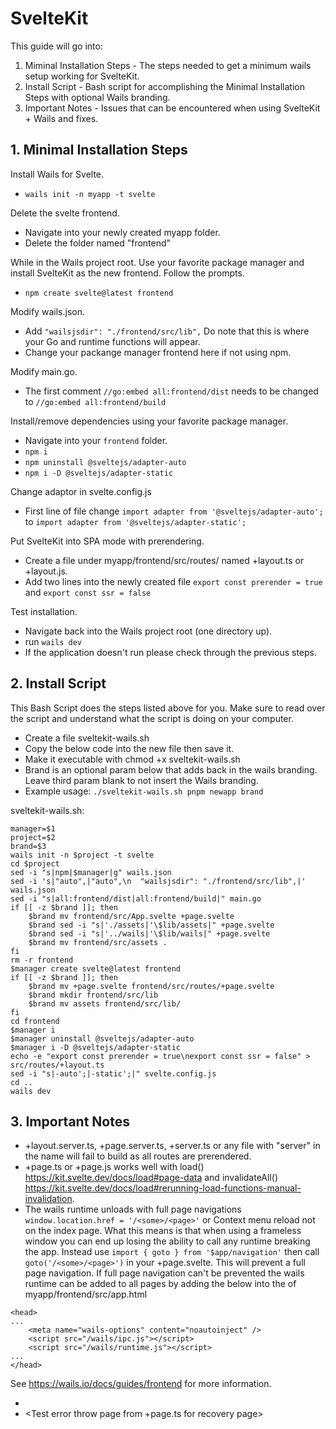 # SvelteKit

This guide will go into:
1. Miminal Installation Steps - The steps needed to get a minimum wails setup working for SvelteKit.
2. Install Script - Bash script for accomplishing the Minimal Installation Steps with optional Wails branding.
3. Important Notes - Issues that can be encountered when using SvelteKit + Wails and fixes.

## 1. Minimal Installation Steps

Install Wails for Svelte.
- `wails init -n myapp -t svelte`

Delete the svelte frontend.
- Navigate into your newly created myapp folder.
- Delete the folder named "frontend"

While in the Wails project root. Use your favorite package manager and install SvelteKit as the new frontend.  Follow the prompts.
- `npm create svelte@latest frontend`

Modify wails.json.
- Add `"wailsjsdir": "./frontend/src/lib",` Do note that this is where your Go and runtime functions will appear.
- Change your packange manager frontend here if not using npm.

Modify main.go.
- The first comment `//go:embed all:frontend/dist` needs to be changed to `//go:embed all:frontend/build`

Install/remove dependencies using your favorite package manager.
- Navigate into your `frontend` folder.
- `npm i`
- `npm uninstall @sveltejs/adapter-auto`
- `npm i -D @sveltejs/adapter-static`

Change adaptor in svelte.config.js
- First line of file change `import adapter from '@sveltejs/adapter-auto';` to `import adapter from '@sveltejs/adapter-static';`

Put SvelteKit into SPA mode with prerendering.
- Create a file under myapp/frontend/src/routes/ named +layout.ts or +layout.js.
- Add two lines into the newly created file `export const prerender = true` and `export const ssr = false`

Test installation.
- Navigate back into the Wails project root (one directory up).
- run `wails dev`
- If the application doesn't run please check through the previous steps.

## 2. Install Script

This Bash Script does the steps listed above for you.  Make sure to read over the script and understand what the script is doing on your computer.

- Create a file sveltekit-wails.sh
- Copy the below code into the new file then save it.
- Make it executable with chmod +x sveltekit-wails.sh
- Brand is an optional param below that adds back in the wails branding.  Leave third param blank to not insert the Wails branding.
- Example usage: `./sveltekit-wails.sh pnpm newapp brand`

sveltekit-wails.sh:
```
manager=$1
project=$2
brand=$3
wails init -n $project -t svelte
cd $project
sed -i "s|npm|$manager|g" wails.json
sed -i 's|"auto",|"auto",\n  "wailsjsdir": "./frontend/src/lib",|' wails.json
sed -i "s|all:frontend/dist|all:frontend/build|" main.go
if [[ -z $brand ]]; then
	$brand mv frontend/src/App.svelte +page.svelte
	$brand sed -i "s|'./assets|'\$lib/assets|" +page.svelte
	$brand sed -i "s|'../wails|'\$lib/wails|" +page.svelte
	$brand mv frontend/src/assets .
fi
rm -r frontend
$manager create svelte@latest frontend
if [[ -z $brand ]]; then
	$brand mv +page.svelte frontend/src/routes/+page.svelte
	$brand mkdir frontend/src/lib
	$brand mv assets frontend/src/lib/
fi
cd frontend
$manager i
$manager uninstall @sveltejs/adapter-auto
$manager i -D @sveltejs/adapter-static
echo -e "export const prerender = true\nexport const ssr = false" > src/routes/+layout.ts
sed -i "s|-auto';|-static';|" svelte.config.js
cd ..
wails dev
```

## 3. Important Notes

- +layout.server.ts, +page.server.ts, +server.ts or any file with "server" in the name will fail to build as all routes are prerendered.
- +page.ts or +page.js works well with load() https://kit.svelte.dev/docs/load#page-data and invalidateAll() https://kit.svelte.dev/docs/load#rerunning-load-functions-manual-invalidation.
- The wails runtime unloads with full page navigations `window.location.href = '/<some>/<page>'` or Context menu reload not on the index page.  What this means is that when using a frameless window you can end up losing the ability to call any runtime breaking the app. Instead use `import { goto } from '$app/navigation'` then call `goto('/<some>/<page>')` in your +page.svelte. This will prevent a full page navigation.  If full page navigation can't be prevented the wails runtime can be added to all pages by adding the below into the <head> of myapp/frontend/src/app.html
```
<head>
...
	<meta name="wails-options" content="noautoinject" />
	<script src="/wails/ipc.js"></script>
	<script src="/wails/runtime.js"></script>
...
</head>
```
See https://wails.io/docs/guides/frontend for more information.
- <Test use:enhance for forms>
- <Test error throw page from +page.ts for recovery page>
